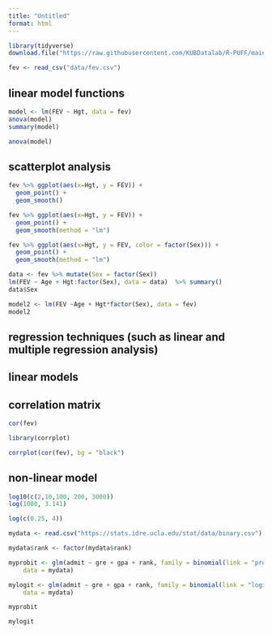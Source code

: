 ---
title: "Untitled"
format: html
---

```{r}
library(tidyverse)
download.file("https://raw.githubusercontent.com/KUBDatalab/R-PUFF/main/data/FEV.csv", "data/fev.csv", mode = "wb")
```
```{r}
fev <- read_csv("data/fev.csv")
```


## linear model functions
```{r}
model <- lm(FEV ~ Hgt, data = fev)
anova(model)
summary(model)
```
```{r}
anova(model)
```
## scatterplot analysis

```{r}
fev %>% ggplot(aes(x=Hgt, y = FEV)) +
  geom_point() +
  geom_smooth()
```

```{r}
fev %>% ggplot(aes(x=Hgt, y = FEV)) +
  geom_point() +
  geom_smooth(method = "lm")
```
```{r}
fev %>% ggplot(aes(x=Hgt, y = FEV, color = factor(Sex))) +
  geom_point() +
  geom_smooth(method = "lm")
```

```{r}
data <- fev %>% mutate(Sex = factor(Sex))
lm(FEV ~ Age + Hgt:factor(Sex), data = data)  %>% summary()
data$Sex
```

```{r}
model2 <- lm(FEV ~Age + Hgt*factor(Sex), data = fev)
model2
```


## regression techniques (such as linear and multiple regression analysis)
## linear models




## correlation matrix

```{r}
cor(fev)
```
```{r}
library(corrplot)

corrplot(cor(fev), bg = "black")
```


## non-linear model


```{r}
log10(c(2,10,100, 200, 3000)) 
log(1000, 3.141)

log(c(0.25, 4))
```
```{r}
mydata <- read.csv("https://stats.idre.ucla.edu/stat/data/binary.csv")

```

```{r}
mydata$rank <- factor(mydata$rank)
```
```{r}
myprobit <- glm(admit ~ gre + gpa + rank, family = binomial(link = "probit"), 
    data = mydata)

mylogit <- glm(admit ~ gre + gpa + rank, family = binomial(link = "logit"), 
    data = mydata)
```
```{r}
myprobit
```
```{r}
mylogit
```

